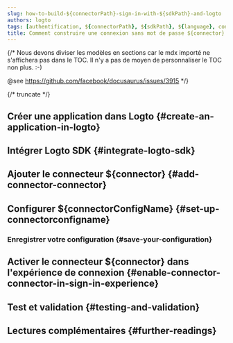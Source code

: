 ```yaml
---
slug: how-to-build-${connectorPath}-sign-in-with-${sdkPath}-and-logto
authors: logto
tags: [authentification, ${connectorPath}, ${sdkPath}, ${language}, connexion sans mot de passe, connexion, login]
title: Comment construire une connexion sans mot de passe ${connector} ${connectorType} avec ${sdk}
---
```


{/*
  Nous devons diviser les modèles en sections car le mdx importé ne s'affichera pas dans le TOC.
  Il n'y a pas de moyen de personnaliser le TOC non plus. :-)

  @see https://github.com/facebook/docusaurus/issues/3915
*/}



{/* truncate */}

<Intro connector={connector} sdk="${sdk}" link="${sdkOfficialLink}" />

## Créer une application dans Logto \{#create-an-application-in-logto}

<CreateApplication type="${appType}" framework="${framework}" />

## Intégrer Logto SDK \{#integrate-logto-sdk}

<IntegrateSdk />

## Ajouter le connecteur ${connector} \{#add-connector-connector}

<AddPasswordlessConnector
  connector={connector}
  connectorType="${connectorType}"
  passwordlessSignUpIdentifier="${passwordlessSignUpIdentifier}"
/>

## Configurer ${connectorConfigName} \{#set-up-connectorconfigname}

<ConnectorGuide />

### Enregistrer votre configuration \{#save-your-configuration}

<SaveYourConfiguration connector={connector} />

## Activer le connecteur ${connector} dans l'expérience de connexion \{#enable-connector-connector-in-sign-in-experience}

<EnablePasswordlessConnector
  connectorType="${connectorType}"
  passwordlessSignUpIdentifier="${passwordlessSignUpIdentifier}"
/>

## Test et validation \{#testing-and-validation}

<TestingAndValidation connector={connector} sdk="${sdk}" />

## Lectures complémentaires \{#further-readings}

<FurtherReadings />
